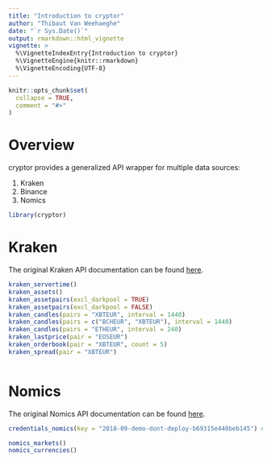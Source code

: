```yaml
---
title: "Introduction to cryptor"
author: "Thibaut Van Weehaeghe"
date: "`r Sys.Date()`"
output: rmarkdown::html_vignette
vignette: >
  %\VignetteIndexEntry{Introduction to cryptor}
  %\VignetteEngine{knitr::rmarkdown}
  %\VignetteEncoding{UTF-8}
---
```


```r
knitr::opts_chunk$set(
  collapse = TRUE,
  comment = "#>"
)
```

# Overview

cryptor provides a generalized API wrapper for multiple data sources:

1. Kraken
2. Binance
3. Nomics

```r
library(cryptor)
```

# Kraken

The original Kraken API documentation can be found [here](https://www.kraken.com/help/api).

```r
kraken_servertime()
kraken_assets()
kraken_assetpairs(excl_darkpool = TRUE)
kraken_assetpairs(excl_darkpool = FALSE)
kraken_candles(pairs = "XBTEUR", interval = 1440)
kraken_candles(pairs = c("BCHEUR", "XBTEUR"), interval = 1440)
kraken_candles(pairs = "ETHEUR", interval = 240)
kraken_lastprice(pair = "EOSEUR")
kraken_orderbook(pair = "XBTEUR", count = 5)
kraken_spread(pair = "XBTEUR")
```

```r

```

# Nomics

The original Nomics API documentation can be found [here](http://docs.nomics.com/).

```r
credentials_nomics(key = "2018-09-demo-dont-deploy-b69315e440beb145") # demo API key can be outdated
```

```r
nomics_markets()
nomics_currencies()
```

